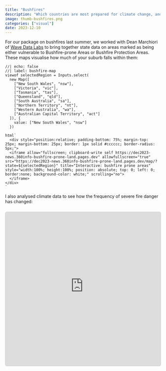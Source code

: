 ```yaml
---
title: "Bushfires"
description: "Which countries are most prepared for climate change, and which are most vulnerable"
image: thumb-bushfires.png
categories: ["visual"]
date: 2023-12-10
---
```


For our package on bushfires last summer, we worked with Dean Marchiori of [Wave Data Labs](https://www.wavedatalabs.com.au/) to bring together state data on areas marked as being either vulnerable to Bushfire-prone Areas or Bushfire Protection Areas. These maps visualise how much of your suburb falls within them:

```ojs
//| echo: false
//| label: bushfire-map
viewof selectedRegion = Inputs.select(
  new Map([
    ["New South Wales", "nsw"],
    ["Victoria", "vic"],
    ["Tasmania", "tas"],
    ["Queensland", "qld"],
    ["South Australia", "sa"],
    ["Northern Territory", "nt"],
    ["Western Australia", "wa"],
    ["Australian Capital Territory", "act"]
  ]), {
    value: ["New South Wales", "nsw"]
  })

html`
  <div style="position:relative; padding-bottom: 75%; margin-top: 25px; margin-bottom: 25px; border: 1px solid #cccccc; border-radius: 5px;">
  <iframe allow="fullscreen; clipboard-write self https://dec2023-news.360info-bushfire-prone-land.pages.dev" allowfullscreen="true" src="https://dec2023-news.360info-bushfire-prone-land.pages.dev/map/?state=${selectedRegion}" title="Interactive: bushfire prone areas" style="width:100%; height:100%; position: absolute; top: 0; left: 0; border:none; background-color: white;" scrolling="no">
  </iframe>
</div>
`
```

I also analysed climate data to see how the frequency of severe fire danger has changed:

```{=html}
<div style="aspect-ratio: 20 / 19; width: 100%; min-height: 500px; margin-top: 25px; margin-bottom: 25px; border: 1px solid #cccccc; border-radius: 5px;">
  <iframe allow="fullscreen; clipboard-write self https://bushfire-seasons.360visuals.org" allowfullscreen="true" src="https://bushfire-seasons.360visuals.org/aus-fire-season/" title="Interactive: the changing fire season areas" style="width:100%; height:100%; position: relative; top: 0; left: 0; border:none; background-color: white;" scrolling="no">
  </iframe>
</div>
```